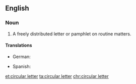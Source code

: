==English==
===Noun===
{{en-noun|head=[[circular]] [[letter]]}} 
# A freely distributed letter or pamphlet on routine matters.

====Translations====
{{trans-top|freely distributed letter or pamphlet on routine matters}}
* German: {{t-|de|Rundbrief|m}}
{{trans-mid}}
* Spanish: {{t|es|circular}}
{{trans-bottom}}

[[et:circular letter]]
[[ta:circular letter]]
[[chr:circular letter]]